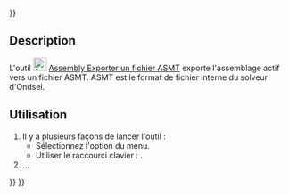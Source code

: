<languages/>
{{UnfinishedDocu{{#translation:}}}}

{{Docnav/fr
|[[Assembly_CreateBom/fr|Nomenclature]]
|[[Assembly_ToggleGrounded/fr|Bascule du blocage]]
|[[Assembly_Workbench/fr|Atelier Assembly]]
|IconL=Assembly_CreateBom.svg
|IconR=Assembly_ToggleGrounded.svg
|IconC=Workbench_Assembly.svg
}}

{{GuiCommand/fr
|Name=Assembly ExportASMT
|Name/fr=Assembly Exporter un fichier ASMT
|MenuLocation=Assemblage → Exporter un fichier ASMT
|Workbenches=[[Assembly_Workbench/fr|Assembly]]
|Shortcut={{KEY|E}}
|Version=1.0
|SeeAlso=
}}

==Description== 

L'outil [[Image:Assembly_ExportASMT.svg|24px]] [[Assembly_ExportASMT/fr|Assembly Exporter un fichier ASMT]] exporte l'assemblage actif vers un fichier ASMT. ASMT est le format de fichier interne du solveur d'Ondsel.

<span id="Usage"></span>
==Utilisation==

# Il y a plusieurs façons de lancer l'outil :
#* Sélectionnez l'option {{MenuCommand|Assemblage → [[Image:Assembly_ExportASMT.svg|16px]] Exporter le fichier ASMT}} du menu.
#* Utiliser le raccourci clavier : {{KEY|E}}.
# ...


{{Docnav/fr
|[[Assembly_CreateBom/fr|Nomenclature]]
|[[Assembly_ToggleGrounded/fr|Bascule du blocage]]
|[[Assembly_Workbench/fr|Atelier Assembly]]
|IconL=Assembly_CreateBom.svg
|IconR=Assembly_ToggleGrounded.svg
|IconC=Workbench_Assembly.svg
}}

{{Assembly_Tools_navi{{#translation:}}}}
{{Userdocnavi{{#translation:}}}}